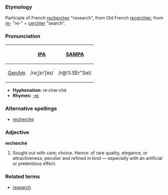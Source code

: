 ===Etymology===
Participle of French [[rechercher]] "research", from Old French [[recerchier]], from [[re-]] "re-" + [[cerchier]] "search".

===Pronunciation===
{| border=1 cellpadding=5
! !! [[w:International Phonetic Alphabet|IPA]] !! [[w:SAMPA|SAMPA]]
|-
! [[GenAm]]
| /rəˌʃɛrˈʃeɪ/ || /r@%SEr"SeI/
|}

*'''Hyphenation:''' re·cher·ché
*'''Rhymes:''' [[Rhymes:English:-eɪ|-eɪ]]

===Alternative spellings===
*[[recherche]]

===Adjective===
'''recherché'''
# Sought out with care; choice. Hence: of rare quality, elegance, or attractiveness; peculiar and refined in kind — especially with an artificial or pretentious effect.
<!-- above def modified from webster 1913 -->

===Related terms===
*[[research]]